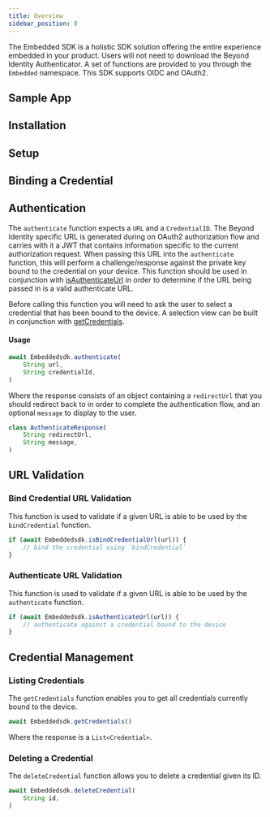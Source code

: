 ```yaml
---
title: Overview
sidebar_position: 0
---
```



The Embedded SDK is a holistic SDK solution offering the entire experience embedded in your product. Users will not need to download the Beyond Identity Authenticator. A set of functions are provided to you through the `Embedded` namespace. This SDK supports OIDC and OAuth2.

## Sample App

<SampleAppFlutter/>

## Installation

<InstallationFlutter/>

## Setup

<SetupFlutter/>

## Binding a Credential

<BindingAPasskeyFlutter/>

## Authentication

The `authenticate` function expects a `URL` and a `CredentialID`. The Beyond Identity specific URL is generated during on OAuth2 authorization flow and carries with it a JWT that contains information specific to the current authorization request. When passing this URL into the `authenticate` function, this will perform a challenge/response against the private key bound to the credential on your device. This function should be used in conjunction with [isAuthenticateUrl](#authenticate-url-validation) in order to determine if the URL being passed in is a valid authenticate URL.

Before calling this function you will need to ask the user to select a credential that has been bound to the device. A selection view can be built in conjunction with [getCredentials](#listing-credentials).

#### Usage

```javascript
await Embeddedsdk.authenticate(
    String url,
    String credentialId,
)
```

Where the response consists of an object containing a `redirectUrl` that you should redirect back to in order to complete the authentication flow, and an optional `message` to display to the user.

```javascript
class AuthenticateResponse(
    String redirectUrl,
    String message,
)
```

## URL Validation

### Bind Credential URL Validation

This function is used to validate if a given URL is able to be used by the `bindCredential` function.

```javascript
if (await Embeddedsdk.isBindCredentialUrl(url)) {
    // bind the credential using `bindCredential`
}
```

### Authenticate URL Validation

This function is used to validate if a given URL is able to be used by the `authenticate` function.

```javascript
if (await Embeddedsdk.isAuthenticateUrl(url)) {
    // authenticate against a credential bound to the device
}
```

## Credential Management

### Listing Credentials

The `getCredentials` function enables you to get all credentials currently bound to the device.

```javascript
await Embeddedsdk.getCredentials()
```

Where the response is a `List<Credential>`.

### Deleting a Credential

The `deleteCredential` function allows you to delete a credential given its ID.

```javascript
await Embeddedsdk.deleteCredential(
    String id,
)
```
